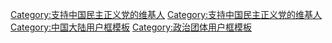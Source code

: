 {{Userbox
  |id= <small>民主正义</small>
  |id-c= #FFFFFF
  |info= 这个用户支持'''中国民主正义党'''。
  |info-c= orange
  |info-s= 9
  |border-c= blue
}}

<includeonly>[[Category:支持中国民主正义党的维基人]]</includeonly>
<noinclude>
[[Category:支持中国民主正义党的维基人]]
[[Category:中国大陆用户框模板]]
[[Category:政治团体用户框模板]]
</noinclude>